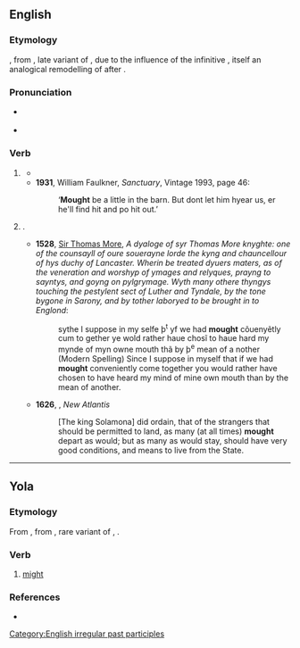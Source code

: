 ==English==

===Etymology===
{{inh+|en|enm|moghte}}, from {{inh|en|ang|muhte}}, late variant of {{m|enm|ang|meahte}}, {{m|ang|mihte|t=might}} due to the influence of the infinitive {{m|ang||*mugan}}, itself an analogical remodelling of {{m|ang|magan|t=to be capable, to be able to}} after {{m|ang|dugan|t=to be useful}}.

===Pronunciation===
* {{a|UK|US}} {{IPA|en|/maʊt/}}
* {{rhymes|en|aʊt|s=1}}

===Verb===
{{head|en|verb form}}

# {{lb|en|obsolete|outside|US|_|dialects}} {{alternative form of|en|might}}
#* {{RQ:Stevenson Treasure Island|text="I'm a plain man; rum and bacon and eggs is what I want, and that head up there for to watch ships off. What you '''mought''' call me? You '''mought''' call me captain..."}}
#* '''1931''', William Faulkner, ''Sanctuary'', Vintage 1993, page 46:
#*: ‘'''Mought''' be a little in the barn. But dont let him hyear us, er he'll find hit and po hit out.’
# {{lb|en|auxiliary|obsolete}} {{past participle of|en|may|nocat=1}}.
#* '''1528''', [[w:Sir Thomas More|Sir Thomas More]], ''A dyaloge of syr Thomas More knyghte: one of the counsayll of oure souerayne lorde the kyng and chauncellour of hys duchy of Lancaster. Wherin be treated dyuers maters, as of the veneration and worshyp of ymages and relyques, prayng to sayntys, and goyng on pylgrymage. Wyth many othere thyngys touching the pestylent sect of Luther and Tyndale, by the tone bygone in Sarony, and by tother laboryed to be brought in to Englond'':
#*: sythe I suppose in my selfe þ<sup>t</sup> yf we had '''mought''' cõuenyẽtly cum to gether ye wold rather haue chosĩ to haue hard my mynde of myn owne mouth thã by þ<sup>e</sup> mean of a nother
#*: (Modern Spelling) Since I suppose in myself that if we had '''mought''' conveniently come together you would rather have chosen to have heard my mind of mine own mouth than by the mean of another.
#* '''1626''', {{w|Francis Bacon}}, ''New Atlantis''
#*: [The king Solamona] did ordain, that of the strangers that should be permitted to land, as many (at all times) '''mought''' depart as would; but as many as would stay, should have very good conditions, and means to live from the State.

[[Category:English irregular past participles]]

----

==Yola==

===Etymology===
From {{inh|yol|enm|moghte}}, from  {{inh|en|ang|muhte}}, rare variant of {{m|enm|ang|meahte}}, {{m|ang|mihte|t=might}}.

===Verb===
{{head|yol|verb}}

# [[might]]

===References===
* {{R:Poole 1867|page=57}}